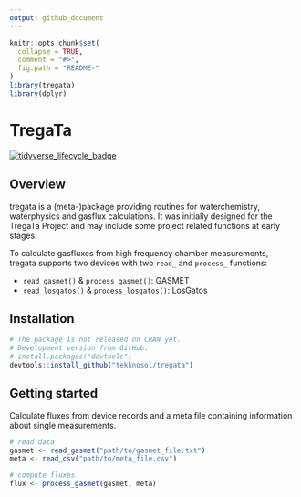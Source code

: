 ```yaml
---
output: github_document
---
```


<!-- README.md is generated from README.Rmd. Please edit that file -->

```r
knitr::opts_chunk$set(
  collapse = TRUE,
  comment = "#>",
  fig.path = "README-"
)
library(tregata)
library(dplyr)
```

# TregaTa
[![tidyverse_lifecycle_badge](https://img.shields.io/badge/lifecycle-experimental-orange.svg)](https://www.tidyverse.org/lifecycle/#experimental)

## Overview
tregata is a (meta-)package providing routines for waterchemistry, waterphysics and gasflux calculations.
It was initially designed for the TregaTa Project and may include some project related functions at early stages.

To calculate gasfluxes from high frequency chamber measurements, tregata supports two devices with two `read_` and `process_` functions:

* `read_gasmet()` & `process_gasmet()`: GASMET
* `read_losgatos()` & `process_losgatos()`: LosGatos

## Installation

```r
# The package is not released on CRAN yet.
# Development version from GitHub:
# install.packages("devtools")
devtools::install_github("tekknosol/tregata")
```

## Getting started
Calculate fluxes from device records and a meta file containing information about single measurements.

```r
# read data
gasmet <- read_gasmet("path/to/gasmet_file.txt")
meta <- read_csv("path/to/meta_file.csv")

# compute fluxes
flux <- process_gasmet(gasmet, meta)
```
